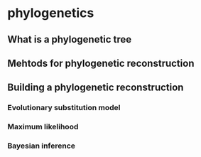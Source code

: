 # phylogenetics

## What is a phylogenetic tree {.unnumbered}

## Mehtods for phylogenetic reconstruction {.unnumbered}

## Building a phylogenetic reconstruction {.unnumbered}

### Evolutionary substitution model {.unnumbered}

### Maximum likelihood {.unnumbered}

### Bayesian inference {.unnumbered}
